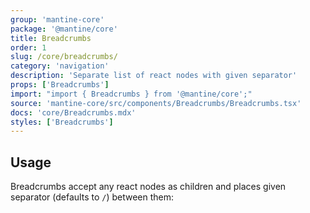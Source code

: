 ```yaml
---
group: 'mantine-core'
package: '@mantine/core'
title: Breadcrumbs
order: 1
slug: /core/breadcrumbs/
category: 'navigation'
description: 'Separate list of react nodes with given separator'
props: ['Breadcrumbs']
import: "import { Breadcrumbs } from '@mantine/core';"
source: 'mantine-core/src/components/Breadcrumbs/Breadcrumbs.tsx'
docs: 'core/Breadcrumbs.mdx'
styles: ['Breadcrumbs']
---
```



## Usage

Breadcrumbs accept any react nodes as children
and places given separator (defaults to `/`) between them:

<Demo data={BreadcrumbsDemos.usage} />
